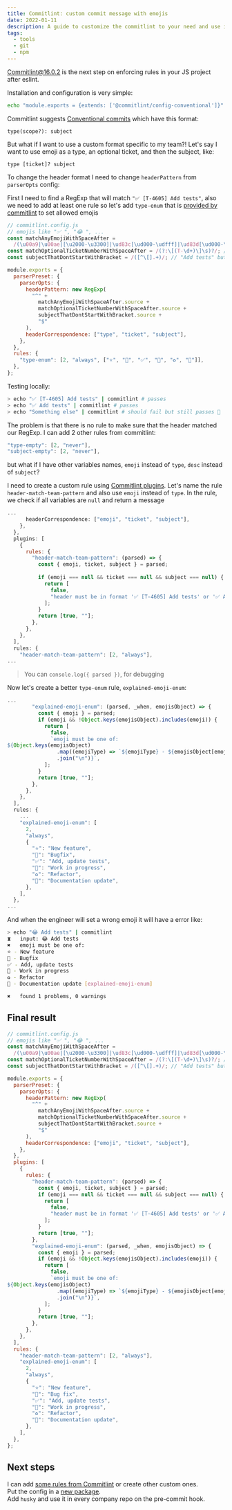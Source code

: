 ```yaml
---
title: Commitlint: custom commit message with emojis
date: 2022-01-11
description: A guide to customize the commitlint to your need and use it as convention in your git repository. Costumize commitlint header format to use emojis.
tags:
  - tools
  - git
  - npm
---
```


[Commitlint@16.0.2](https://commitlint.js.org/) is the next step on enforcing rules in your JS project after eslint.

Installation and configuration is very simple:

```bash
echo "module.exports = {extends: ['@commitlint/config-conventional']}" > commitlint.config.js
```

Commitlint suggests [Conventional commits](https://www.conventionalcommits.org/en/) which have this format:

```
type(scope?): subject
```

But what if I want to use a custom format specific to my team?! Let's say I want to use emoji as a type, an optional ticket, and then the subject, like:

```
type [ticket]? subject
```

To change the header format I need to change `headerPattern` from `parserOpts` config:

First I need to find a RegExp that will match `"✅ [T-4605] Add tests"`, also we need to add at least one rule so let's add `type-enum` that is [provided by commitlint](https://commitlint.js.org/#/reference-rules) to set allowed emojis

```js
// commitlint.config.js
// emojis like "✅ ", "😂 ", ...
const matchAnyEmojiWithSpaceAfter =
  /(\u00a9|\u00ae|[\u2000-\u3300]|\ud83c[\ud000-\udfff]|\ud83d[\ud000-\udfff]|\ud83e[\ud000-\udfff])\s/;
const matchOptionalTicketNumberWithSpaceAfter = /(?:\[(T-\d+)\]\s)?/; // "[T-4605] ", "[T-1]"
const subjectThatDontStartWithBracket = /([^\[].+)/; // "Add tests" but don't allow "[ Add tests"

module.exports = {
  parserPreset: {
    parserOpts: {
      headerPattern: new RegExp(
        "^" +
          matchAnyEmojiWithSpaceAfter.source +
          matchOptionalTicketNumberWithSpaceAfter.source +
          subjectThatDontStartWithBracket.source +
          "$"
      ),
      headerCorrespondence: ["type", "ticket", "subject"],
    },
  },
  rules: {
    "type-enum": [2, "always", ["⭐️", "🐞", "✅", "🚧", "♻️", "📝"]],
  },
};
```

Testing locally:

```bash
> echo "✅ [T-4605] Add tests" | commitlint # passes
> echo "✅ Add tests" | commitlint # passes
> echo "Something else" | commitlint # should fail but still passes 🤔
```

The problem is that there is no rule to make sure that the header matched our RegExp. I can add 2 other rules from commitlint:

```js
"type-empty": [2, "never"],
"subject-empty": [2, "never"],
```

but what if I have other variables names, `emoji` instead of `type`, `desc` instead of `subject`?

I need to create a custom rule using [Commitlint plugins](https://commitlint.js.org/#/reference-plugins). 
Let's name the rule `header-match-team-pattern` and also use `emoji` instead of `type`. In the rule, we check if all variables are `null` and return a message

```js
...
      headerCorrespondence: ["emoji", "ticket", "subject"],
    },
  },
  plugins: [
    {
      rules: {
        "header-match-team-pattern": (parsed) => {
          const { emoji, ticket, subject } = parsed;
          
          if (emoji === null && ticket === null && subject === null) {
            return [
              false,
              "header must be in format '✅ [T-4605] Add tests' or '✅ Add tests'",
            ];
          }
          return [true, ""];
        },
      },
    },
  ],
  rules: {
    "header-match-team-pattern": [2, "always"],
...
```

> You can `console.log({ parsed })`, for debugging

Now let's create a better `type-enum` rule, `explained-emoji-enum`:

```js
...
        "explained-emoji-enum": (parsed, _when, emojisObject) => {
          const { emoji } = parsed;
          if (emoji && !Object.keys(emojisObject).includes(emoji)) {
            return [
              false,
              `emoji must be one of:
${Object.keys(emojisObject)
                .map((emojiType) => `${emojiType} - ${emojisObject[emojiType]}`)
                .join("\n")}`,
            ];
          }
          return [true, ""];
        },
      },
    },
  ],
  rules: {
    ...
    "explained-emoji-enum": [
      2,
      "always",
      {
        "⭐️": "New feature",
        "🐞": "Bugfix",
        "✅": "Add, update tests",
        "🚧": "Work in progress",
        "♻️": "Refactor",
        "📝": "Documentation update",
      },
    ],
  },
...
```

And when the engineer will set a wrong emoji it will have a error like:

```bash
> echo "😂 Add tests" | commitlint                                                                                                                                 
⧗   input: 😂 Add tests
✖   emoji must be one of:
⭐️ - New feature
🐞 - Bugfix
✅ - Add, update tests
🚧 - Work in progress
♻️ - Refactor
📝 - Documentation update [explained-emoji-enum]

✖   found 1 problems, 0 warnings
```

## Final result

```js
// commitlint.config.js
// emojis like "✅ ", "😂 ", ...
const matchAnyEmojiWithSpaceAfter =
  /(\u00a9|\u00ae|[\u2000-\u3300]|\ud83c[\ud000-\udfff]|\ud83d[\ud000-\udfff]|\ud83e[\ud000-\udfff])\s/;
const matchOptionalTicketNumberWithSpaceAfter = /(?:\[(T-\d+)\]\s)?/; // "[T-4605] ", "[T-1]"
const subjectThatDontStartWithBracket = /([^\[].+)/; // "Add tests" but don't allow "[ Add tests"

module.exports = {
  parserPreset: {
    parserOpts: {
      headerPattern: new RegExp(
        "^" +
          matchAnyEmojiWithSpaceAfter.source +
          matchOptionalTicketNumberWithSpaceAfter.source +
          subjectThatDontStartWithBracket.source +
          "$"
      ),
      headerCorrespondence: ["emoji", "ticket", "subject"],
    },
  },
  plugins: [
    {
      rules: {
        "header-match-team-pattern": (parsed) => {
          const { emoji, ticket, subject } = parsed;
          if (emoji === null && ticket === null && subject === null) {
            return [
              false,
              "header must be in format '✅ [T-4605] Add tests' or '✅ Add tests'",
            ];
          }
          return [true, ""];
        },
        "explained-emoji-enum": (parsed, _when, emojisObject) => {
          const { emoji } = parsed;
          if (emoji && !Object.keys(emojisObject).includes(emoji)) {
            return [
              false,
              `emoji must be one of:
${Object.keys(emojisObject)
                .map((emojiType) => `${emojiType} - ${emojisObject[emojiType]}`)
                .join("\n")}`,
            ];
          }
          return [true, ""];
        },
      },
    },
  ],
  rules: {
    "header-match-team-pattern": [2, "always"],
    "explained-emoji-enum": [
      2,
      "always",
      {
        "⭐️": "New feature",
        "🐞": "Bug fix",
        "✅": "Add, update tests",
        "🚧": "Work in progress",
        "♻️": "Refactor",
        "📝": "Documentation update",
      },
    ],
  },
};
```

## Next steps

I can add [some rules from Commitlint](https://commitlint.js.org/#/reference-rules) or create other custom ones.   
Put the config in a [new package](https://commitlint.js.org/#/concepts-shareable-config).  
Add `husky` and use it in every company repo on the pre-commit hook.  
